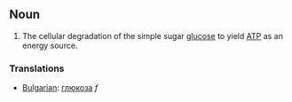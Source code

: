 == Noun ==

# The cellular degradation of the simple sugar [[glucose]] to yield [[ATP]] as an energy source.

=== Translations ===

*[[Bulgarian]]: [[глюкоза]] ''f''